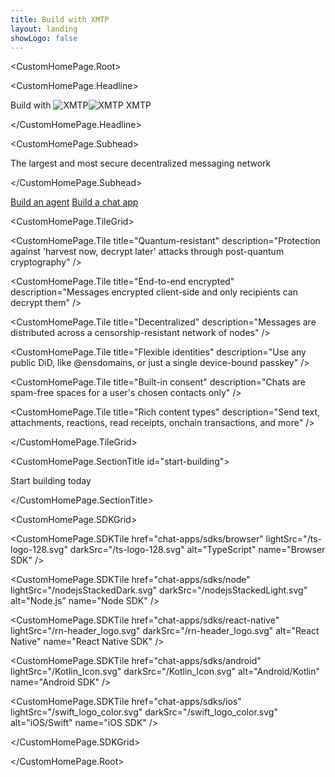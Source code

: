 ```yaml
---
title: Build with XMTP
layout: landing
showLogo: false
---
```



<CustomHomePage.Root>

<CustomHomePage.Headline>

Build with <img src="/x-mark-blue-lightmode.png" alt="XMTP" className="xmtp-logo-light-mode" /><img src="/x-mark-blue-darkmode.png" alt="XMTP" className="xmtp-logo-dark-mode" /> XMTP

</CustomHomePage.Headline>

<CustomHomePage.Subhead>

The largest and most secure decentralized messaging network

</CustomHomePage.Subhead>

<div className="custom-homepage-cta-container">
  <a href="/agents/get-started/build-an-agent" className="custom-homepage-cta-button custom-homepage-cta-button--primary">Build an agent</a>
  <a href="/chat-apps/intro/get-started" className="custom-homepage-cta-button custom-homepage-cta-button--secondary">Build a chat app</a>
</div>

<CustomHomePage.TileGrid>

<CustomHomePage.Tile
  title="Quantum-resistant"
  description="Protection against 'harvest now, decrypt later' attacks through post-quantum cryptography"
/>

<CustomHomePage.Tile
  title="End-to-end encrypted"
  description="Messages encrypted client-side and only recipients can decrypt them"
/>

<CustomHomePage.Tile
  title="Decentralized"
  description="Messages are distributed across a censorship-resistant network of nodes"
/>

<CustomHomePage.Tile
  title="Flexible identities"
  description="Use any public DiD, like @ensdomains, or just a single device-bound passkey"
/>

<CustomHomePage.Tile
  title="Built-in consent"
  description="Chats are spam-free spaces for a user's chosen contacts only"
/>

<CustomHomePage.Tile
  title="Rich content types"
  description="Send text, attachments, reactions, read receipts, onchain transactions, and more"
/>

</CustomHomePage.TileGrid>

<CustomHomePage.SectionTitle id="start-building">

Start building today

</CustomHomePage.SectionTitle>

<CustomHomePage.SDKGrid>

<CustomHomePage.SDKTile
  href="chat-apps/sdks/browser"
  lightSrc="/ts-logo-128.svg"
  darkSrc="/ts-logo-128.svg"
  alt="TypeScript"
  name="Browser SDK"
/>

<CustomHomePage.SDKTile
  href="chat-apps/sdks/node"
  lightSrc="/nodejsStackedDark.svg"
  darkSrc="/nodejsStackedLight.svg"
  alt="Node.js"
  name="Node SDK"
/>

<CustomHomePage.SDKTile
  href="chat-apps/sdks/react-native"
  lightSrc="/rn-header_logo.svg"
  darkSrc="/rn-header_logo.svg"
  alt="React Native"
  name="React Native SDK"
/>

<CustomHomePage.SDKTile
  href="chat-apps/sdks/android"
  lightSrc="/Kotlin_Icon.svg"
  darkSrc="/Kotlin_Icon.svg"
  alt="Android/Kotlin"
  name="Android SDK"
/>

<CustomHomePage.SDKTile
  href="chat-apps/sdks/ios"
  lightSrc="/swift_logo_color.svg"
  darkSrc="/swift_logo_color.svg"
  alt="iOS/Swift"
  name="iOS SDK"
/>

</CustomHomePage.SDKGrid>

</CustomHomePage.Root>
